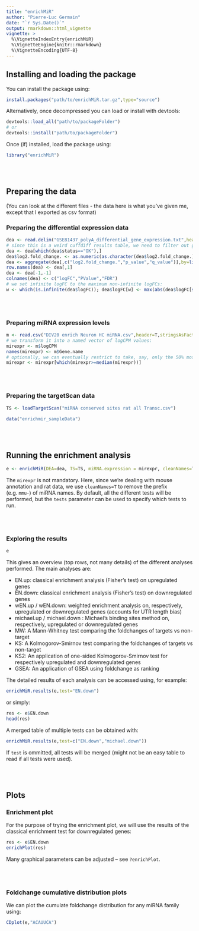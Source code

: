 ```yaml
---
title: "enrichMiR"
author: "Pierre-Luc Germain"
date: "`r Sys.Date()`"
output: rmarkdown::html_vignette
vignette: >
  %\VignetteIndexEntry{enrichMiR}
  %\VignetteEngine{knitr::rmarkdown}
  %\VignetteEncoding{UTF-8}
---
```


## Installing and loading the package

You can install the package using:
```r
install.packages("path/to/enrichMiR.tar.gz",type="source")
```

Alternatively, once decompressed you can load or install with devtools:
```r
devtools::load_all("path/to/packageFolder")
# or
devtools::install("path/to/packageFolder")
```

Once (if) installed, load the package using:
```r
library("enrichMiR")
```

<br/><br/>

## Preparing the data

(You can look at the different files - the data here is what you've given me, except that I exported as csv format)

### Preparing the differential expression data

```r
dea <- read.delim("GSE81437_polyA_differential_gene_expression.txt",header=T)
# since this is a weird cuffdiff results table, we need to filter out genes and clean up the foldchanges
dea <- dea[which(dea$status=="OK"),]
dea$log2.fold_change. <- as.numeric(as.character(dea$log2.fold_change.))
dea <- aggregate(dea[,c("log2.fold_change.","p_value","q_value")],by=list(gene=dea$gene),FUN=mean)
row.names(dea) <- dea[,1]
dea <- dea[-1,-1]
colnames(dea) <- c("logFC","PValue","FDR")
# we set infinite logFC to the maximum non-infinite logFCs:
w <- which(is.infinite(dea$logFC)); dea$logFC[w] <- max(abs(dea$logFC[setdiff(which(dea$FDR<0.5),w)]))*sign(dea$logFC[w])
```

<br/><br/>

### Preparing miRNA expression levels

```r
m <- read.csv("DIV20 enrich Neuron HC miRNA.csv",header=T,stringsAsFactors=F)
# we transform it into a named vector of logCPM values:
mirexpr <- m$logCPM
names(mirexpr) <- m$Gene.name
# optionally, we can eventually restrict to take, say, only the 50% most expressed miRNAs:
mirexpr <- mirexpr[which(mirexpr>=median(mirexpr))]
```

<br/><br/>

### Preparing the targetScan data

```r
TS <- loadTargetScan("miRNA conserved sites rat all Transc.csv")
```

```r
data("enrichmir_sampleData")
```

<br/><br/>

## Running the enrichment analysis

```r
e <- enrichMiR(DEA=dea, TS=TS, miRNA.expression = mirexpr, cleanNames=T)
```

The `mirexpr` is not mandatory. Here, since we're dealing with mouse annotation and rat data, we use `cleanNames=T` to remove the prefix (e.g. `mmu-`) of miRNA names. By default, all the different tests will be performed, but the `tests` parameter can be used to specify which tests to run.

<br/><br/>

### Exploring the results

```r
e
```

This gives an overview (top rows, not many details) of the different analyses performed. The main analyses are:

* EN.up: classical enrichment analysis (Fisher's test) on upregulated genes
* EN.down: classical enrichment analysis (Fisher's test) on downregulated genes
* wEN.up / wEN.down: weighted enrichment analysis on, respectively, upregulated or downregulated genes (accounts for UTR length bias)
* michael.up / michael.down : Michael's binding sites method on, respectively, upregulated or downregulated genes
* MW: A Mann-Whitney test comparing the foldchanges of targets vs non-target
* KS: A Kolmogorov-Smirnov test comparing the foldchanges of targets vs non-target
* KS2: An application of one-sided Kolmogorov-Smirnov test for respectively upregulated and downregulated genes
* GSEA: An application of GSEA using foldchange as ranking

The detailed results of each analysis can be accessed using, for example:
```r
enrichMiR.results(e,test="EN.down")
```

or simply:

```r
res <- e$EN.down
head(res)
```


A merged table of multiple tests can be obtained with:

```r
enrichMiR.results(e,test=c("EN.down","michael.down"))
```

If `test` is ommitted, all tests will be merged (might not be an easy table to read if all tests were used).

<br/><br/>

## Plots

### Enrichment plot

For the purpose of trying the enrichment plot, we will use the results of the classical enrichment test for downregulated genes:
```r
res <- e$EN.down
enrichPlot(res)
```

Many graphical parameters can be adjusted -- see `?enrichPlot`.

<br/><br/>

### Foldchange cumulative distribution plots

We can plot the cumulate foldchange distribution for any miRNA family using:

```r
CDplot(e,"ACAUUCA")
```

<br/><br/>

